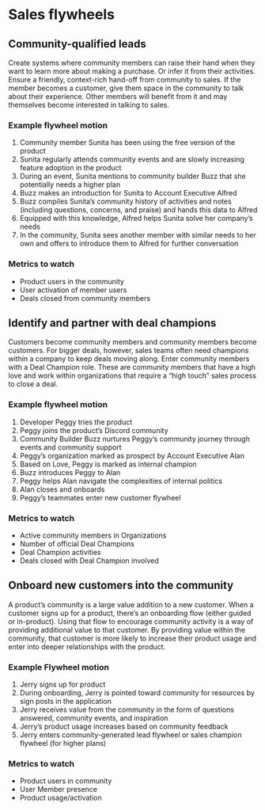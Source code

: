 # Sales flywheels

## Community-qualified leads

Create systems where community members can raise their hand when they want to
learn more about making a purchase. Or infer it from their activities. Ensure a
friendly, context-rich hand-off from community to sales. If the member becomes a
customer, give them space in the community to talk about their experience. Other
members will benefit from it and may themselves become interested in talking to
sales.

### Example flywheel motion

1. Community member Sunita has been using the free version of the product
2. Sunita regularly attends community events and are slowly increasing feature adoption in the product
3. During an event, Sunita mentions to community builder Buzz that she potentially needs a higher plan
4. Buzz makes an introduction for Sunita to Account Executive Alfred
5. Buzz compiles Sunita’s community history of activities and notes (including questions, concerns, and praise) and hands this data to Alfred
6. Equipped with this knowledge, Alfred helps Sunita solve her company’s needs
7. In the community, Sunita sees another member with similar needs to her own and offers to introduce them to Alfred for further conversation

### Metrics to watch

- Product users in the community
- User activation of member users
- Deals closed from community members

## Identify and partner with deal champions

Customers become community members and community members become customers. For bigger deals, however, sales teams often need champions within a company to keep deals moving along. Enter community members with a Deal Champion role. These are community members that have a high love and work within organizations that require a “high touch” sales process to close a deal.

### Example flywheel motion

1. Developer Peggy tries the product
2. Peggy joins the product’s Discord community
3. Community Builder Buzz nurtures Peggy’s community journey through events and community support
4. Peggy’s organization marked as prospect by Account Executive Alan
5. Based on Love, Peggy is marked as internal champion
6. Buzz introduces Peggy to Alan
7. Peggy helps Alan navigate the complexities of internal politics
8. Alan closes and onboards
9. Peggy’s teammates enter new customer flywheel

### Metrics to watch

- Active community members in Organizations
- Number of official Deal Champions
- Deal Champion activities
- Deals closed with Deal Champion involved

## Onboard new customers into the community

A product’s community is a large value addition to a new customer. When a customer signs up for a product, there’s an onboarding flow (either guided or in-product). Using that flow to encourage community activity is a way of providing additional value to that customer. By providing value within the community, that customer is more likely to increase their product usage and enter into deeper relationships with the product. 

### Example Flywheel motion

1. Jerry signs up for product
2. During onboarding, Jerry is pointed toward community for resources by sign posts in the application
3. Jerry receives value from the community in the form of questions answered, community events, and inspiration
4. Jerry’s product usage increases based on community feedback
5. Jerry enters community-generated lead flywheel or sales champion flywheel (for higher plans)

### Metrics to watch

- Product users in community
- User Member presence
- Product usage/activation